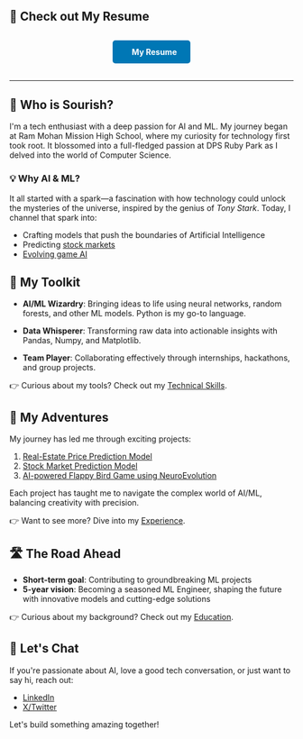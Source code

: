 ## 📄 Check out My Resume
<div style="text-align: center; margin: 30px 0;">
  <a href="/files/Sourish_Chatterjee.pdf" target="_blank" style="display: inline-block; padding: 12px 24px; background-color: #0077B5; color: white; text-decoration: none; border-radius: 5px; font-weight: bold; transition: background-color 0.3s;">
    <i class="fas fa-file-alt" style="margin-right: 10px;"></i> My Resume
  </a>
</div>

---

## 🧠 Who is Sourish?

I'm a tech enthusiast with a deep passion for AI and ML. My journey began at Ram Mohan Mission High School, where my curiosity for technology first took root. It blossomed into a full-fledged passion at DPS Ruby Park as I delved into the world of Computer Science.

### 💡 Why AI & ML?

It all started with a spark—a fascination with how technology could unlock the mysteries of the universe, inspired by the genius of _Tony Stark_. Today, I channel that spark into:

- Crafting models that push the boundaries of Artificial Intelligence
- Predicting [stock markets](/posts/2024/05/TheNifty50StockPredictionUsingMachineLearning/)
- [Evolving game AI](/posts/2024/07/AIPoweredFlappyBirdGameUsingNEATAlgorithm/)

## 🔧 My Toolkit

- **AI/ML Wizardry**: Bringing ideas to life using neural networks, random forests, and other ML models. Python is my go-to language.

- **Data Whisperer**: Transforming raw data into actionable insights with Pandas, Numpy, and Matplotlib.

- **Team Player**: Collaborating effectively through internships, hackathons, and group projects.

👉 Curious about my tools? Check out my [Technical Skills](/skills.md/).

## 🚀 My Adventures

My journey has led me through exciting projects:

1. [Real-Estate Price Prediction Model](https://github.com/sourize/Real-Estate-Price-Prediction-Using-Machine-Learning)
2. [Stock Market Prediction Model](https://github.com/sourize/The-Nifty-50-Stock-Prediction-using-Machine-Learning)
3. [AI-powered Flappy Bird Game using NeuroEvolution](https://github.com/sourize/AI-Powered-Flappy-Bird-Game-Using-NEAT-Algorithm)

Each project has taught me to navigate the complex world of AI/ML, balancing creativity with precision.

👉 Want to see more? Dive into my [Experience](/experience/).

## 🛣️ The Road Ahead

- **Short-term goal**: Contributing to groundbreaking ML projects
- **5-year vision**: Becoming a seasoned ML Engineer, shaping the future with innovative models and cutting-edge solutions

👉 Curious about my background? Check out my [Education](/education/).

## 💬 Let's Chat

If you're passionate about AI, love a good tech conversation, or just want to say hi, reach out:

- [LinkedIn](https://linkedin.com/in/sourish-chatterjee)
- [X/Twitter](https://x.com/sourize_)

Let's build something amazing together!
